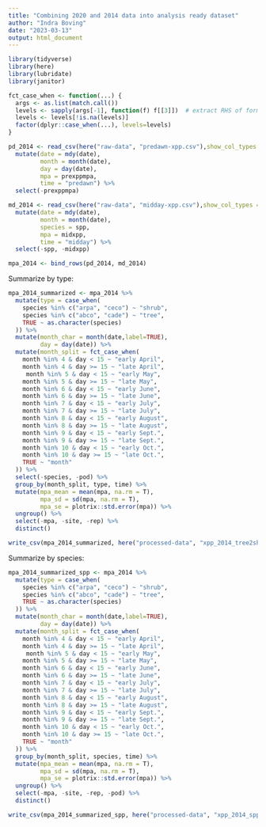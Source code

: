 ```yaml
---
title: "Combining 2020 and 2014 data into analysis ready dataset"
author: "Indra Boving"
date: "2023-03-13"
output: html_document
---
```


```r
library(tidyverse)
library(here)
library(lubridate)
library(janitor)
```

```r
fct_case_when <- function(...) {
  args <- as.list(match.call())
  levels <- sapply(args[-1], function(f) f[[3]])  # extract RHS of formula
  levels <- levels[!is.na(levels)]
  factor(dplyr::case_when(...), levels=levels)
}
```

```r
pd_2014 <- read_csv(here("raw-data", "predawn-xpp.csv"),show_col_types = FALSE) %>% 
  mutate(date = mdy(date), 
         month = month(date), 
         day = day(date), 
         mpa = prexppmpa, 
         time = "predawn") %>% 
  select(-prexppmpa)

md_2014 <- read_csv(here("raw-data", "midday-xpp.csv"),show_col_types = FALSE) %>% 
  mutate(date = mdy(date), 
         month = month(date),
         species = spp, 
         mpa = midxpp, 
         time = "midday") %>% 
  select(-spp, -midxpp)

mpa_2014 <- bind_rows(pd_2014, md_2014)
```

Summarize by type: 

```r
mpa_2014_summarized <- mpa_2014 %>% 
  mutate(type = case_when(
    species %in% c("arpa", "ceco") ~ "shrub", 
    species %in% c("abco", "cade") ~ "tree", 
    TRUE ~ as.character(species)
  )) %>% 
  mutate(month_char = month(date,label=TRUE), 
         day = day(date)) %>%  
  mutate(month_split = fct_case_when(
    month %in% 4 & day < 15 ~ "early April", 
    month %in% 4 & day >= 15 ~ "late April", 
     month %in% 5 & day < 15 ~ "early May", 
    month %in% 5 & day >= 15 ~ "late May", 
    month %in% 6 & day < 15 ~ "early June", 
    month %in% 6 & day >= 15 ~ "late June", 
    month %in% 7 & day < 15 ~ "early July", 
    month %in% 7 & day >= 15 ~ "late July", 
    month %in% 8 & day < 15 ~ "early August", 
    month %in% 8 & day >= 15 ~ "late August",
    month %in% 9 & day < 15 ~ "early Sept.", 
    month %in% 9 & day >= 15 ~ "late Sept.", 
    month %in% 10 & day < 15 ~ "early Oct.", 
    month %in% 10 & day >= 15 ~ "late Oct.", 
    TRUE ~ "month"
  )) %>%   
  select(-species, -pod) %>% 
  group_by(month_split, type, time) %>% 
  mutate(mpa_mean = mean(mpa, na.rm = T), 
         mpa_sd = sd(mpa, na.rm = T), 
         mpa_se = plotrix::std.error(mpa)) %>% 
  ungroup() %>% 
  select(-mpa, -site, -rep) %>% 
  distinct() 

write_csv(mpa_2014_summarized, here("processed-data", "xpp_2014_tree2shrub.csv"))
```


Summarize by species: 

```r
mpa_2014_summarized_spp <- mpa_2014 %>% 
  mutate(type = case_when(
    species %in% c("arpa", "ceco") ~ "shrub", 
    species %in% c("abco", "cade") ~ "tree", 
    TRUE ~ as.character(species)
  )) %>% 
  mutate(month_char = month(date,label=TRUE), 
         day = day(date)) %>%  
  mutate(month_split = fct_case_when(
    month %in% 4 & day < 15 ~ "early April", 
    month %in% 4 & day >= 15 ~ "late April", 
     month %in% 5 & day < 15 ~ "early May", 
    month %in% 5 & day >= 15 ~ "late May", 
    month %in% 6 & day < 15 ~ "early June", 
    month %in% 6 & day >= 15 ~ "late June", 
    month %in% 7 & day < 15 ~ "early July", 
    month %in% 7 & day >= 15 ~ "late July", 
    month %in% 8 & day < 15 ~ "early August", 
    month %in% 8 & day >= 15 ~ "late August",
    month %in% 9 & day < 15 ~ "early Sept.", 
    month %in% 9 & day >= 15 ~ "late Sept.", 
    month %in% 10 & day < 15 ~ "early Oct.", 
    month %in% 10 & day >= 15 ~ "late Oct.", 
    TRUE ~ "month"
  )) %>%   
  group_by(month_split, species, time) %>% 
  mutate(mpa_mean = mean(mpa, na.rm = T), 
         mpa_sd = sd(mpa, na.rm = T), 
         mpa_se = plotrix::std.error(mpa)) %>% 
  ungroup() %>% 
  select(-mpa, -site, -rep, -pod) %>% 
  distinct() 

write_csv(mpa_2014_summarized_spp, here("processed-data", "xpp_2014_spp.csv"))
```

